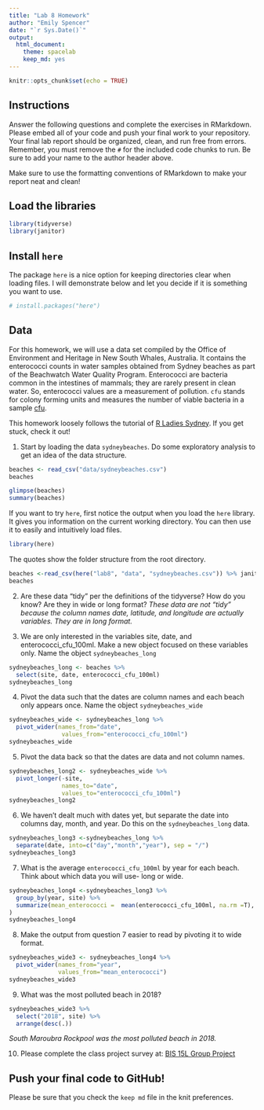 ```yaml
---
title: "Lab 8 Homework"
author: "Emily Spencer"
date: "`r Sys.Date()`"
output:
  html_document: 
    theme: spacelab
    keep_md: yes
---
```


```r
knitr::opts_chunk$set(echo = TRUE)
```

## Instructions
Answer the following questions and complete the exercises in RMarkdown. Please embed all of your code and push your final work to your repository. Your final lab report should be organized, clean, and run free from errors. Remember, you must remove the `#` for the included code chunks to run. Be sure to add your name to the author header above.  

Make sure to use the formatting conventions of RMarkdown to make your report neat and clean!  

## Load the libraries
```r
library(tidyverse)
library(janitor)
``` 

## Install `here`
The package `here` is a nice option for keeping directories clear when loading files. I will demonstrate below and let you decide if it is something you want to use.  
```r
# install.packages("here")
```

## Data
For this homework, we will use a data set compiled by the Office of Environment and Heritage in New South Whales, Australia. It contains the enterococci counts in water samples obtained from Sydney beaches as part of the Beachwatch Water Quality Program. Enterococci are bacteria common in the intestines of mammals; they are rarely present in clean water. So, enterococci values are a measurement of pollution. `cfu` stands for colony forming units and measures the number of viable bacteria in a sample [cfu](https://en.wikipedia.org/wiki/Colony-forming_unit).   

This homework loosely follows the tutorial of [R Ladies Sydney](https://rladiessydney.org/). If you get stuck, check it out!  

1. Start by loading the data `sydneybeaches`. Do some exploratory analysis to get an idea of the data structure.
```r
beaches <- read_csv("data/sydneybeaches.csv")
beaches
```
```r
glimpse(beaches)
summary(beaches)
```

If you want to try `here`, first notice the output when you load the `here` library. It gives you information on the current working directory. You can then use it to easily and intuitively load files.
```r
library(here)
```

The quotes show the folder structure from the root directory.
```r
beaches <-read_csv(here("lab8", "data", "sydneybeaches.csv")) %>% janitor::clean_names()
beaches
```

2. Are these data "tidy" per the definitions of the tidyverse? How do you know? Are they in wide or long format?
*These data are not "tidy" because the column names date, latitude, and longitude are actually variables. They are in long format.* 

3. We are only interested in the variables site, date, and enterococci_cfu_100ml. Make a new object focused on these variables only. Name the object `sydneybeaches_long`
```r
sydneybeaches_long <- beaches %>% 
  select(site, date, enterococci_cfu_100ml)
sydneybeaches_long
```


4. Pivot the data such that the dates are column names and each beach only appears once. Name the object `sydneybeaches_wide`
```r
sydneybeaches_wide <- sydneybeaches_long %>% 
  pivot_wider(names_from="date",
               values_from="enterococci_cfu_100ml")
sydneybeaches_wide

```


5. Pivot the data back so that the dates are data and not column names.
```r
sydneybeaches_long2 <- sydneybeaches_wide %>% 
  pivot_longer(-site,
               names_to="date",
               values_to="enterococci_cfu_100ml")
sydneybeaches_long2
```


6. We haven't dealt much with dates yet, but separate the date into columns day, month, and year. Do this on the `sydneybeaches_long` data.
```r
sydneybeaches_long3 <-sydneybeaches_long %>% 
  separate(date, into=c("day","month","year"), sep = "/")
sydneybeaches_long3
```


7. What is the average `enterococci_cfu_100ml` by year for each beach. Think about which data you will use- long or wide.
```r
sydneybeaches_long4 <-sydneybeaches_long3 %>% 
  group_by(year, site) %>% 
  summarize(mean_enterococci =  mean(enterococci_cfu_100ml, na.rm =T), .groups="keep"
)
sydneybeaches_long4
```


8. Make the output from question 7 easier to read by pivoting it to wide format.
```r
sydneybeaches_wide3 <- sydneybeaches_long4 %>% 
  pivot_wider(names_from="year",
              values_from="mean_enterococci")
sydneybeaches_wide3
```


9. What was the most polluted beach in 2018?
```r
sydneybeaches_wide3 %>% 
  select("2018", site) %>% 
  arrange(desc(.))

```
*South Maroubra Rockpool was the most polluted beach in 2018.* 

10. Please complete the class project survey at: [BIS 15L Group Project](https://forms.gle/H2j69Z3ZtbLH3efW6)


## Push your final code to GitHub!
Please be sure that you check the `keep md` file in the knit preferences.   